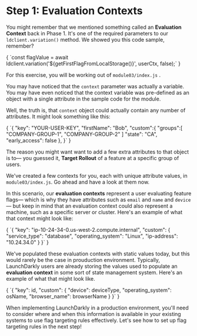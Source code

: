 
# Step 1: Evaluation Contexts

You might remember that we mentioned something called an **Evaluation Context** back in Phase&nbsp;1. It's one of the required parameters to our `ldclient.variation()` method. We showed you this code sample, remember?

<SyntaxHighlighter showLineNumbers="false" language="javascript" style={docco}>
{
`const flagValue = await ldclient.variation('${getFirstFlagFromLocalStorage()}', userCtx, false);`
}
</SyntaxHighlighter>

For this exercise, you will be working out of `module03/index.js` .

You may have noticed that the `context` parameter was actually a variable. You may have even noticed that the context variable was pre-defined as an object with a single attribute in the sample code for the module.

Well, the truth is, that `context` object could actually contain any number of attributes. It might look something like this:

<SyntaxHighlighter showLineNumbers="true" startingLineNumber={1} language="javascript" style={docco}>
{
`{
    "key": "YOUR-USER-KEY",
    "firstName": "Bob",
    "custom":{
        "groups":[
            "COMPANY-GROUP-1",
            "COMPANY-GROUP-2"
            ]
        "state": "CA",
        "early_access": false
    },
}`
}
</SyntaxHighlighter>

The reason you might want want to add a few extra attributes to that object is to— you guessed it, **Target Rollout** of a feature at a specific group of users.

We've created a few contexts for you, each with unique attribute values, in `module03/index.js`. Go ahead and have a look at them now.

In this scenario, our **evaluation contexts** represent a user evaluating feature flags— which is why they have attributes such as `email` and `name` and `device`— but keep in mind that an evaluation context could also represent a machine, such as a specific server or cluster. Here's an example of what that context might look like:

<SyntaxHighlighter showLineNumbers="true" startingLineNumber={1} language="javascript" style={docco}>
{
`{
    "key": "ip-10-24-34-0.us-west-2.compute.internal",
    "custom": {
        "service_type": "database",
        "operating_system": "Linux",
        "ip-address": "10.24.34.0"
    }
}`
}
</SyntaxHighlighter>

We've populated these evaluation contexts with static values today, but this would rarely be the case in prouduction environment. Typically, LaunchDarkly users are already storing the values used to populate an **evaluation context** in some sort of state management system. Here's an example of what that might look like.

<SyntaxHighlighter showLineNumbers="true" startingLineNumber={1} language="javascript" style={docco}>
{
`{
    "key": id,
    "custom": {
        "device": deviceType,
        "operating_system": osName,
        "browser_name": browserName
    }
}`
}
</SyntaxHighlighter>

When implementing LaunchDarkly in a production environment, you'll need to consider where and when this information is available in your existing systems to use flag targeting rules effectively. Let's see how to set up flag targeting rules in the next step!
